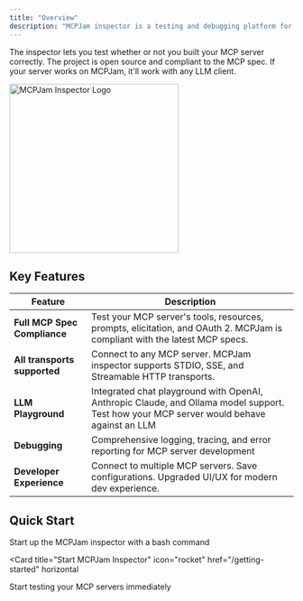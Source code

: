 ```yaml
---
title: "Overview"
description: "MCPJam inspector is a testing and debugging platform for Model Context Protocol (MCP) servers"
---
```


The inspector lets you test whether or not you built your MCP server correctly. The project is open source and compliant to the MCP spec. If your server works on MCPJam, it'll work with any LLM client. 


<img
  className="block"
  src="/images/demo_1.png"
  alt="MCPJam Inspector Logo"
  width="300"
/>

## Key Features

| Feature                      | Description                                                                                                                              |
| ---------------------------- | ---------------------------------------------------------------------------------------------------------------------------------------- |
| **Full MCP Spec Compliance** | Test your MCP server's tools, resources, prompts, elicitation, and OAuth 2. MCPJam is compliant with the latest MCP specs.               |
| **All transports supported** | Connect to any MCP server. MCPJam inspector supports STDIO, SSE, and Streamable HTTP transports.                                         |
| **LLM Playground**           | Integrated chat playground with OpenAI, Anthropic Claude, and Ollama model support. Test how your MCP server would behave against an LLM |
| **Debugging**                | Comprehensive logging, tracing, and error reporting for MCP server development                                                           |
| **Developer Experience**     | Connect to multiple MCP servers. Save configurations. Upgraded UI/UX for modern dev experience.                                          |

## Quick Start

Start up the MCPJam inspector with a bash command

<Card
  title="Start MCPJam Inspector"
  icon="rocket"
  href="/getting-started"
  horizontal
>
  Start testing your MCP servers immediately
</Card>
